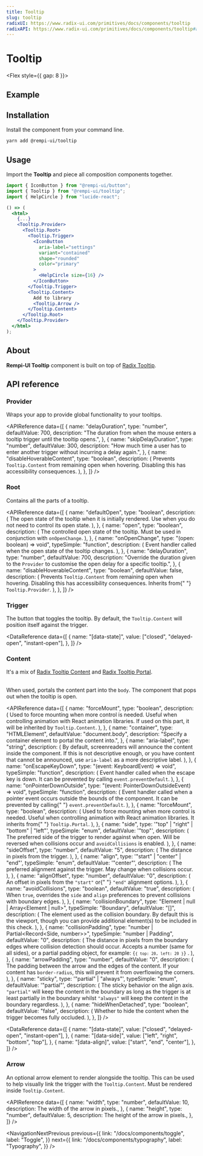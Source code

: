 ```yaml
---
title: Tooltip
slug: tooltip
radixUI: https://www.radix-ui.com/primitives/docs/components/tooltip
radixAPI: https://www.radix-ui.com/primitives/docs/components/tooltip#api-reference
---
```


# Tooltip

<Description text="A popup that displays information related to an element when the element receives keyboard focus or the mouse hovers over it." />

<Flex style={{ gap: 8 }}>
  <RadixUI href="https://www.radix-ui.com/primitives/docs/components/tooltip" />
  <RadixAPI href="https://www.radix-ui.com/primitives/docs/components/tooltip#api-reference" />
</Flex>

## Example

<PreviewComponent name="tooltip" />

## Installation

Install the component from your command line.

```bash
yarn add @rempi-ui/tooltip
```

## Usage

Import the <strong>Tooltip</strong> and piece all composition components together.

```jsx
import { IconButton } from "@rempi-ui/button";
import { Tooltip } from "@rempi-ui/tooltip";
import { HelpCircle } from "lucide-react";

() => (
  <html>
    {...}
    <Tooltip.Provider>
      <Tooltip.Root>
        <Tooltip.Trigger>
          <IconButton
            aria-label="settings"
            variant="contained"
            shape="rounded"
            color="primary"
          >
            <HelpCircle size={16} />
          </IconButton>
        </Tooltip.Trigger>
        <Tooltip.Content>
          Add to library
          <Tooltip.Arrow />
        </Tooltip.Content>
      </Tooltip.Root>
    </Tooltip.Provider>
  </html>
);
```

## About

<strong>Rempi-UI Tooltip</strong> component is built on top of [Radix Tooltip](https://www.radix-ui.com/primitives/docs/components/tooltip).

## API reference

### Provider

Wraps your app to provide global functionality to your tooltips.

<MoreInfo
  componentName="Radix Tooltip Provider"
  componentLink="https://www.radix-ui.com/primitives/docs/components/tooltip#provider"
/>

<APIReference
  data={[
    {
      name: "delayDuration",
      type: "number",
      defaultValue: 700,
      description:
        "The duration from when the mouse enters a tooltip trigger until the tooltip opens.",
    },
    {
      name: "skipDelayDuration",
      type: "number",
      defaultValue: 300,
      description:
        "How much time a user has to enter another trigger without incurring a delay again.",
    },
    {
      name: "disableHoverableContent",
      type: "boolean",
      description: (
        <span>
          Prevents <code>Tooltip.Content</code> from remaining open when
          hovering. Disabling this has accessibility consequences.
        </span>
      ),
    },
  ]}
/>

### Root

Contains all the parts of a tooltip.

<MoreInfo
  componentName="Radix Tooltip Root"
  componentLink="https://www.radix-ui.com/primitives/docs/components/tooltip#root"
/>

<APIReference
  data={[
    {
      name: "defaultOpen",
      type: "boolean",
      description: (
        <span>
          The open state of the tooltip when it is initially rendered. Use when
          you do not need to control its open state.
        </span>
      ),
    },
    {
      name: "open",
      type: "boolean",
      description: (
        <span>
          The controlled open state of the tooltip. Must be used in conjunction
          with <code>onOpenChange</code>.
        </span>
      ),
    },
    {
      name: "onOpenChange",
      type: "(open: boolean) => void",
      typeSimple: "function",
      description: (
        <span>
          Event handler called when the open state of the tooltip changes.
        </span>
      ),
    },
    {
      name: "delayDuration",
      type: "number",
      defaultValue: 700,
      description:
        "Override the duration given to the `Provider` to customise the open delay for a specific tooltip.",
    },
    {
      name: "disableHoverableContent",
      type: "boolean",
      defaultValue: false,
      description: (
        <span>
          Prevents <code>Tooltip.Content</code> from remaining open when
          hovering. Disabling this has accessibility consequences. Inherits from{" "}
          <code>Tooltip.Provider</code>.
        </span>
      ),
    },
  ]}
/>

### Trigger

The button that toggles the tooltip. By default, the `Tooltip.Content` will position itself against the trigger.

<MoreInfo
  componentName="Radix Tooltip Trigger"
  componentLink="https://www.radix-ui.com/primitives/docs/components/tooltip#trigger"
/>

<DataReference
  data={[
    {
      name: "[data-state]",
      value: ["closed", "delayed-open", "instant-open"],
    },
  ]}
/>

### Content

It's a mix of [Radix Tooltip Content](https://www.radix-ui.com/primitives/docs/components/tooltip#content) and [Radix Tooltip Portal](https://www.radix-ui.com/primitives/docs/components/tooltip#portal).<br/><br/>

When used, portals the content part into the `body`. The component that pops out when the tooltip is open.

<MoreInfo
  componentName="Radix Tooltip Content"
  componentLink="https://www.radix-ui.com/primitives/docs/components/tooltip#content"
/>

<MoreInfo
  componentName="Radix Tooltip Portal"
  componentLink="https://www.radix-ui.com/primitives/docs/components/tooltip#portal"
/>

<APIReference
  data={[
    {
      name: "forceMount",
      type: "boolean",
      description: (
        <span>
          Used to force mounting when more control is needed. Useful when
          controlling animation with React animation libraries. If used on this
          part, it will be inherited by <code>Tooltip.Content</code>.
        </span>
      ),
    },
    {
      name: "container",
      type: "HTMLElement",
      defaultValue: "document.body",
      description: "Specify a container element to portal the content into.",
    },
    {
      name: "aria-label",
      type: "string",
      description: (
        <span>
          By default, screenreaders will announce the content inside the
          component. If this is not descriptive enough, or you have content that
          cannot be announced, use <code>aria-label</code> as a more descriptive
          label.
        </span>
      ),
    },
    {
      name: "onEscapeKeyDown",
      type: "(event: KeyboardEvent) => void",
      typeSimple: "function",
      description: (
        <span>
          Event handler called when the escape key is down. It can be prevented
          by calling <code>event.preventDefault</code>.
        </span>
      ),
    },
    {
      name: "onPointerDownOutside",
      type: "(event: PointerDownOutsideEvent) => void",
      typeSimple: "function",
      description: (
        <span>
          Event handler called when a pointer event occurs outside the bounds of
          the component. It can be prevented by calling{" "}
          <code>event.preventDefault</code>.
        </span>
      ),
    },
    {
      name: "forceMount",
      type: "boolean",
      description: (
        <span>
          Used to force mounting when more control is needed. Useful when
          controlling animation with React animation libraries. It inherits from{" "}
          <code>Tooltip.Portal</code>.
        </span>
      ),
    },
    {
      name: "side",
      type: '"top" | "right" | "bottom" | "left"',
      typeSimple: "enum",
      defaultValue: '"top"',
      description: (
        <span>
          The preferred side of the trigger to render against when open. Will be
          reversed when collisions occur and <code>avoidCollisions</code> is
          enabled.
        </span>
      ),
    },
    {
      name: "sideOffset",
      type: "number",
      defaultValue: "5",
      description: (
        <span>
          <span>The distance in pixels from the trigger.</span>
        </span>
      ),
    },
    {
      name: "align",
      type: '"start" | "center" | "end"',
      typeSimple: "enum",
      defaultValue: '"center"',
      description: (
        <span>
          The preferred alignment against the trigger. May change when
          collisions occur.
        </span>
      ),
    },
    {
      name: "alignOffset",
      type: "number",
      defaultValue: "0",
      description: (
        <span>
          An offset in pixels from the <code>"start"</code> or{" "}
          <code>"end"</code> alignment options.
        </span>
      ),
    },
    {
      name: "avoidCollisions",
      type: "boolean",
      defaultValue: "true",
      description: (
        <span>
          When <code>true</code>, overrides the <code>side</code> and
          <code>align</code> preferences to prevent collisions with boundary edges.
        </span>
      ),
    },
    {
      name: "collisionBoundary",
      type: "Element | null | Array<Element | null>",
      typeSimple: "Boundary",
      defaultValue: "[]",
      description: (
        <span>
          The element used as the collision boundary. By default this is the
          viewport, though you can provide additional element(s) to be included
          in this check.
        </span>
      ),
    },
    {
      name: "collisionPadding",
      type: "number | Partial<Record<Side, number>>",
      typeSimple: "number | Padding",
      defaultValue: "0",
      description: (
        <span>
          The distance in pixels from the boundary edges where collision
          detection should occur. Accepts a number (same for all sides), or a
          partial padding object, for example: <code>{`{ top: 20, left: 20 }`}</code>
          .
        </span>
      ),
    },
    {
      name: "arrowPadding",
      type: "number",
      defaultValue: "0",
      description: (
        <span>
          The padding between the arrow and the edges of the content. If your
          content has <code>border-radius</code>, this will prevent it from
          overflowing the corners.
        </span>
      ),
    },
    {
      name: "sticky",
      type: '"partial" | "always"',
      typeSimple: "enum",
      defaultValue: '"partial"',
      description: (
        <span>
          The sticky behavior on the align axis. <code>"partial"</code> will
          keep the content in the boundary as long as the trigger is at least
          partially in the boundary whilst <code>"always"</code> will keep the
          content in the boundary regardless.
        </span>
      ),
    },
    {
      name: "hideWhenDetached",
      type: "boolean",
      defaultValue: "false",
      description: (
        <span>
          Whether to hide the content when the trigger becomes fully occluded.
        </span>
      ),
    },
  ]}
/>

<DataReference
  data={[
    {
      name: "[data-state]",
      value: ["closed", "delayed-open", "instant-open"],
    },
    {
      name: "[data-side]",
      value: ["left", "right", "bottom", "top"],
    },
    {
      name: "[data-align]",
      value: ["start", "end", "center"],
    },
  ]}
/>

### Arrow

An optional arrow element to render alongside the tooltip. This can be used to help visually link the trigger with the `Tooltip.Content`. Must be rendered inside `Tooltip.Content`.

<MoreInfo
  componentName="Radix Tooltip Arrow"
  componentLink="https://www.radix-ui.com/primitives/docs/components/tooltip#arrow"
/>

<APIReference
  data={[
    {
      name: "width",
      type: "number",
      defaultValue: 10,
      description: <span>The width of the arrow in pixels.</span>,
    },
    {
      name: "height",
      type: "number",
      defaultValue: 5,
      description: <span>The height of the arrow in pixels.</span>,
    },
  ]}
/>

<NavigationNextPrevious
  previous={{
    link: "/docs/components/toggle",
    label: "Toggle",
  }}
  next={{
    link: "/docs/components/typography",
    label: "Typography",
  }}
/>
